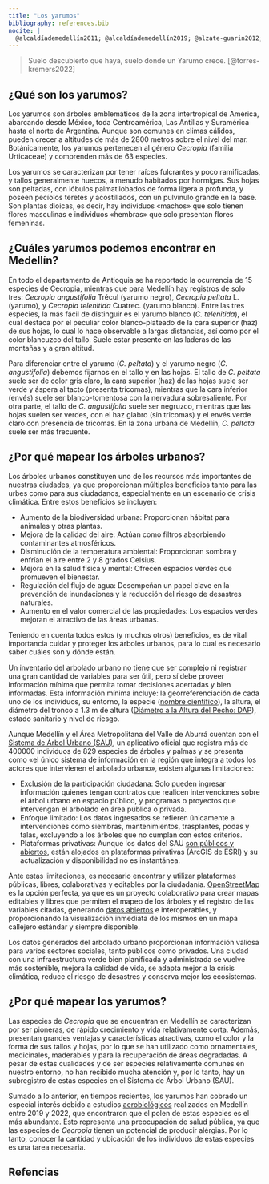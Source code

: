```yaml
---
title: "Los yarumos"
bibliography: references.bib
nocite: |
  @alcaldíademedellín2011; @alcaldíademedellín2019; @alzate-guarin2012; @catálogo2016v2; @dassori2021; @florade2011v2; @fontquer2001; @guíajardínbotánicodebogotá2016; @molaressoto2006; @openstreetmapwiki2024; @ortiz-gentry2024; @otayaburbano2006; @powo2024; @secretaríademedioambientedemedellín2015; @toro-murillo2012; @torres-kremers2022; @wfo2024; @wfoplantlist2024; @wikidata; @wikipedia2023; @wikipedia2024; @wikipedia2024a
---
```


> Suelo descubierto que haya, suelo donde un Yarumo crece. [@torres-kremers2022]

## ¿Qué son los yarumos?

Los yarumos son árboles emblemáticos de la zona intertropical de América, abarcando desde México, toda Centroamérica, Las Antillas y Suramérica hasta el norte de Argentina. Aunque son comunes en climas cálidos, pueden crecer a altitudes de más de 2800 metros sobre el nivel del mar. Botánicamente, los yarumos pertenecen al género *Cecropia* (familia Urticaceae) y comprenden más de 63 especies.

Los yarumos se caracterizan por tener raíces fulcrantes y poco ramificadas, y tallos generalmente huecos, a menudo habitados por hormigas. Sus hojas son peltadas, con lóbulos palmatilobados de forma ligera a profunda, y poseen pecíolos teretes y acostillados, con un pulvínulo grande en la base. Son plantas dioicas, es decir, hay individuos «machos» que solo tienen flores masculinas e individuos «hembras» que solo presentan flores femeninas.

## ¿Cuáles yarumos podemos encontrar en Medellín? {#sec-yarumos-medellin}

En todo el departamento de Antioquia se ha reportado la ocurrencia de 15 especies de Cecropia, mientras que para Medellín hay registros de solo tres: *Cecropia angustifolia* Trécul (yarumo negro), *Cecropia peltata* L. (yarumo), y *Cecropia telenitida* Cuatrec. (yarumo blanco). Entre las tres especies, la más fácil de distinguir es el yarumo blanco (*C. telenitida*), el cual destaca por el peculiar color blanco-plateado de la cara superior (haz) de sus hojas, lo cual lo hace observable a largas distancias, así como por el color blancuzco del tallo. Suele estar presente en las laderas de las montañas y a gran altitud.

Para diferenciar entre el yarumo (*C. peltata*) y el yarumo negro (*C. angustifolia*) debemos fijarnos en el tallo y en las hojas. El tallo de *C. peltata* suele ser de color gris claro, la cara superior (haz) de las hojas suele ser verde y áspera al tacto (presenta tricomas), mientras que la cara inferior (envés) suele ser blanco-tomentosa con la nervadura sobresaliente. Por otra parte, el tallo de *C. angustifolia* suele ser negruzco, mientras que las hojas suelen ser verdes, con el haz glabro (sin tricomas) y el envés verde claro con presencia de tricomas. En la zona urbana de Medellín, *C. peltata* suele ser más frecuente.

## ¿Por qué mapear los árboles urbanos?

Los árboles urbanos constituyen uno de los recursos más importantes de nuestras ciudades, ya que proporcionan múltiples beneficios tanto para las urbes como para sus ciudadanos, especialmente en un escenario de crisis climática. Entre estos beneficios se incluyen:

-   Aumento de la biodiversidad urbana: Proporcionan hábitat para animales y otras plantas.
-   Mejora de la calidad del aire: Actúan como filtros absorbiendo contaminantes atmosféricos.
-   Disminución de la temperatura ambiental: Proporcionan sombra y enfrían el aire entre 2 y 8 grados Celsius.
-   Mejora en la salud física y mental: Ofrecen espacios verdes que promueven el bienestar.
-   Regulación del flujo de agua: Desempeñan un papel clave en la prevención de inundaciones y la reducción del riesgo de desastres naturales.
-   Aumento en el valor comercial de las propiedades: Los espacios verdes mejoran el atractivo de las áreas urbanas.

Teniendo en cuenta todos estos (y muchos otros) beneficios, es de vital importancia cuidar y proteger los árboles urbanos, para lo cual es necesario saber cuáles son y dónde están.

Un inventario del arbolado urbano no tiene que ser complejo ni registrar una gran cantidad de variables para ser útil, pero sí debe proveer información mínima que permita tomar decisiones acertadas y bien informadas. Esta información mínima incluye: la georreferenciación de cada uno de los individuos, su entorno, la especie ([nombre científico](https://es.wikipedia.org/wiki/Nomenclatura_binominal)), la altura, el diámetro del tronco a 1.3 m de altura ([Diámetro a la Altura del Pecho: DAP](https://es.wikipedia.org/wiki/Diámetro_a_la_altura_del_pecho)), estado sanitario y nivel de riesgo.

Aunque Medellín y el Área Metropolitana del Valle de Aburrá cuentan con el [Sistema de Árbol Urbano (SAU)](https://www.medellin.gov.co/sau/), un aplicativo oficial que registra más de 400000 individuos de 829 especies de árboles y palmas y se presenta como «el único sistema de información en la región que integra a todos los actores que intervienen el arbolado urbano», existen algunas limitaciones:

-   Exclusión de la participación ciudadana: Solo pueden ingresar información quienes tengan contratos que realicen intervenciones sobre el árbol urbano en espacio público, y programas o proyectos que intervengan el arbolado en área pública o privada.
-   Enfoque limitado: Los datos ingresados se refieren únicamente a intervenciones como siembras, mantenimientos, trasplantes, podas y talas, excluyendo a los árboles que no cumplan con estos criterios.
-   Plataformas privativas: Aunque los datos del SAU [son públicos y abiertos](https://www.medellin.gov.co/geomedellin/datosAbiertos/398), están alojados en plataformas privativas (ArcGIS de ESRI) y su actualización y disponibilidad no es instantánea.

Ante estas limitaciones, es necesario encontrar y utilizar plataformas públicas, libres, colaborativas y editables por la ciudadanía. [OpenStreetMap](https://www.openstreetmap.org/#map=6/4.632/-74.299) es la opción perfecta, ya que es un proyecto colaborativo para crear mapas editables y libres que permiten el mapeo de los árboles y el registro de las variables citadas, generando [datos abiertos](https://es.wikipedia.org/wiki/Datos_abiertos) e interoperables, y proporcionando la visualización inmediata de los mismos en un mapa callejero estándar y siempre disponible.

Los datos generados del arbolado urbano proporcionan información valiosa para varios sectores sociales, tanto públicos como privados. Una ciudad con una infraestructura verde bien planificada y administrada se vuelve más sostenible, mejora la calidad de vida, se adapta mejor a la crisis climática, reduce el riesgo de desastres y conserva mejor los ecosistemas.

## ¿Por qué mapear los yarumos? {#sec-yarumos-porque}

Las especies de *Cecropia* que se encuentran en Medellín se caracterizan por ser pioneras, de rápido crecimiento y vida relativamente corta. Además, presentan grandes ventajas y características atractivas, como el color y la forma de sus tallos y hojas, por lo que se han utilizado como ornamentales, medicinales, maderables y para la recuperación de áreas degradadas. A pesar de estas cualidades y de ser especies relativamente comunes en nuestro entorno, no han recibido mucha atención y, por lo tanto, hay un subregistro de estas especies en el Sistema de Árbol Urbano (SAU).

Sumado a lo anterior, en tiempos recientes, los yarumos han cobrado un especial interés debido a estudios [aerobiológicos](https://es.wikipedia.org/wiki/Aerobiolog%C3%ADa) realizados en Medellín entre 2019 y 2022, que encontraron que el polen de estas especies es el más abundante. Esto representa una preocupación de salud pública, ya que las especies de *Cecropia* tienen un potencial de producir alérgias. Por lo tanto, conocer la cantidad y ubicación de los individuos de estas especies es una tarea necesaria.

## Refencias

::: {#refs}
:::